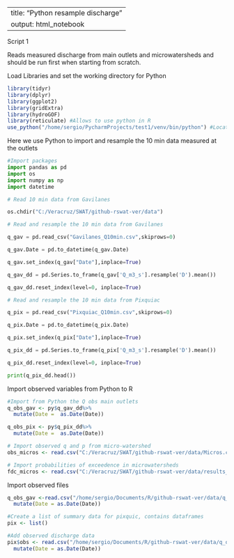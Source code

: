 
---
title: "Python resample discharge"
output: html_notebook
---

Script 1

Reads measured discharge from main outlets and microwatersheds and should be
run first when starting from scratch.


Load Libraries and set the working directory for Python 

```r

library(tidyr)
library(dplyr)
library(ggplot2)
library(gridExtra)
library(hydroGOF) 
library(reticulate) #Allows to use python in R
use_python("/home/sergio/PycharmProjects/test1/venv/bin/python") #Location of python 


```

Here we use Python to import and resample the 10 min data measured at the outlets

```python
#Import packages
import pandas as pd
import os
import numpy as np
import datetime

# Read 10 min data from Gavilanes

os.chdir("C:/Veracruz/SWAT/github-rswat-ver/data")

# Read and resample the 10 min data from Gavilanes

q_gav = pd.read_csv("Gavilanes_Q10min.csv",skiprows=0)

q_gav.Date = pd.to_datetime(q_gav.Date)

q_gav.set_index(q_gav["Date"],inplace=True)

q_gav_dd = pd.Series.to_frame(q_gav['Q_m3_s'].resample('D').mean())

q_gav_dd.reset_index(level=0, inplace=True)

# Read and resample the 10 min data from Pixquiac

q_pix = pd.read_csv("Pixquiac_Q10min.csv",skiprows=0)

q_pix.Date = pd.to_datetime(q_pix.Date)

q_pix.set_index(q_pix["Date"],inplace=True)

q_pix_dd = pd.Series.to_frame(q_pix['Q_m3_s'].resample('D').mean())

q_pix_dd.reset_index(level=0, inplace=True)

print(q_pix_dd.head())

```

Import observed variables from Python to R

```r

#Import from Python the Q obs main outlets
q_obs_gav <- py$q_gav_dd%>%
  mutate(Date =  as.Date(Date))

q_obs_pix <- py$q_pix_dd%>%
  mutate(Date =  as.Date(Date))

# Import observed q and p from micro-watershed
obs_micros <- read.csv("C:/Veracruz/SWAT/github-rswat-ver/data/Micros.csv")

# Import probabilities of exceedence in microwatersheds
fdc_micros <- read.csv("C:/Veracruz/SWAT/github-rswat-ver/data/results_FDC_surface.csv")

```
Import observed files

```r

q_obs_gav <-read.csv("/home/sergio/Documents/R/github-rswat-ver/data/q_obs_gav.csv")%>%
  mutate(Date = as.Date(Date))

#Create a list of summary data for pixquic, contains dataframes
pix <- list()

#Add observed discharge data
pix$obs <- read.csv("/home/sergio/Documents/R/github-rswat-ver/data/q_obs_pix.csv")%>%
  mutate(Date = as.Date(Date))

```














